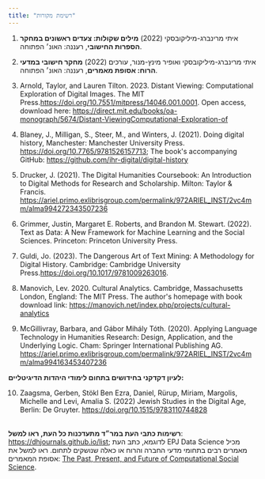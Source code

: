 ```yaml
---
title: "רשימת מקורות"
---
```


1.  איתי מרינברג-מיליקובסקי (2022) **מילים שקולות: צעדים ראשונים במחקר הספרות החישובי**, רעננה: האונ׳ הפתוחה.

2.  איתי מרינברג-מיליקובסקי ואופיר מינץ-מנור, עורכים (2022) **מחקר חישובי במדעי הרוח: אסופת מאמרים**, רעננה: האונ׳ הפתוחה.

3.  Arnold, Taylor, and Lauren Tilton. 2023. Distant Viewing: Computational Exploration of Digital Images. The MIT Press.[ https://doi.org/10.7551/mitpress/14046.001.0001](https://doi.org/10.7551/mitpress/14046.001.0001). Open access, download here: <https://direct.mit.edu/books/oa-monograph/5674/Distant-ViewingComputational-Exploration-of>  

4.  Blaney, J., Milligan, S., Steer, M., and Winters, J. (2021). Doing digital history, Manchester: Manchester University Press. <https://doi.org/10.7765/9781526157713>; The book\'s accompanying GitHub: <https://github.com/ihr-digital/digital-history>

5.  Drucker, J. (2021). The Digital Humanities Coursebook: An Introduction to Digital Methods for Research and Scholarship. Milton: Taylor & Francis. <https://ariel.primo.exlibrisgroup.com/permalink/972ARIEL_INST/2vc4mm/alma994272343507236> 

6.  Grimmer, Justin, Margaret E. Roberts, and Brandon M. Stewart. (2022). Text as Data: A New Framework for Machine Learning and the Social Sciences. Princeton: Princeton University Press.

7.  Guldi, Jo. (2023). The Dangerous Art of Text Mining: A Methodology for Digital History. Cambridge: Cambridge University Press.[ https://doi.org/10.1017/9781009263016](https://doi.org/10.1017/9781009263016).

8.  Manovich, Lev. 2020. Cultural Analytics. Cambridge, Massachusetts London, England: The MIT Press. The author\'s homepage with book download link: <https://manovich.net/index.php/projects/cultural-analytics> 

9.  McGillivray, Barbara, and Gábor Mihály Tóth. (2020). Applying Language Technology in Humanities Research: Design, Application, and the Underlying Logic. Cham: Springer International Publishing AG. <https://ariel.primo.exlibrisgroup.com/permalink/972ARIEL_INST/2vc4mm/alma994163453407236>

**לעיון דקדקני בחידושים בתחום לימודי היהדות הדיגיטליים:**

10. Zaagsma, Gerben, Stökl Ben Ezra, Daniel, Rürup, Miriam, Margolis, Michelle and Levi, Amalia S. (2022) Jewish Studies in the Digital Age, Berlin: De Gruyter. <https://doi.org/10.1515/9783110744828>

\
**רשימות כתבי העת במר״ד מתעדכנות כל העת, ראו למשל**: <https://dhjournals.github.io/list>; לדוגמא, כתב העת EPJ Data Science מכיל מאמרים רבים בתחומי מדעי החברה והרוח או כאלה שנושקים לתחום. ראו למשל את אסופת המאמרים: [The Past, Present, and Future of Computational Social Science](https://epjdatascience.springeropen.com/ppfcss).
